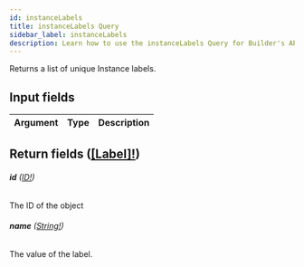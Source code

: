 ```yaml
---
id: instanceLabels
title: instanceLabels Query
sidebar_label: instanceLabels
description: Learn how to use the instanceLabels Query for Builder's API.
---
```


Returns a list of unique Instance labels.

## Input fields

| Argument | Type | Description |
| -------- | ---- | ----------- |

## Return fields ([[Label]!](/self-managed/composer/builder/api/schema/object/Label.mdx))

###### <b>id</b> ([ID!](/self-managed/composer/builder/api/schema/scalar/ID.mdx))

The ID of the object

###### <b>name</b> ([String!](/self-managed/composer/builder/api/schema/scalar/String.mdx))

The value of the label.
